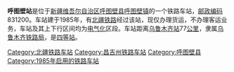 {{noteTA
|1=zh-cn:始发车次; zh-hk:列車班次;
|2=zh-cn:车次; zh-hk:班次;
}}
{{Infobox China railway station
|车站名称 = 呼图壁站
|图片 = 
|图片介绍 = 
|其他名称 = 
|车站拼音 = Hutubi
|英文名称 = Hutubi Railway Station
|车站代码 = 42491
|电报码 = HWR<ref>{{cite book|author=铁道部电子计算技术中心, 铁道部运输局|title=铁路车站站名代码表：TMIS使用|publisher=中国铁道出版社|location=北京|year=1998|isbn=9787113030995|pages=97}}</ref>
|拼音码 = HTB
|车站地址 = [[新疆维吾尔自治区|新疆维吾尔自治区]][[昌吉回族自治州|昌吉回族自治州]][[呼图壁县|呼图壁县]]
|坐标 = 
|归属 = [[乌鲁木齐铁路局|乌鲁木齐铁路局]]
|车站等级 = [[四等站_(中铁)|四等站]]
|线路 = [[北疆铁路|北疆铁路]]
}}
'''呼图壁站'''是位于[[新疆维吾尔自治区|新疆维吾尔自治区]][[呼图壁县|呼图壁县]][[呼图壁镇|呼图壁镇]]的一个铁路车站，[[邮政编码|邮政编码]]831200。车站建于1985年，有[[北疆铁路|北疆铁路]]经过该站，现仅办理货运，不办理客运业务，车站及其上下行区间均为[[电气化|电气化]]区段。车站距离[[乌鲁木齐站|乌鲁木齐站]]77[[公里|公里]]，隶属[[乌鲁木齐铁路局|乌鲁木齐铁路局]]，是[[四等站_(中铁)|四等站]]。

{{start rail box}}
{{s-inop|[[小土古里站|小土古里站]]}}
{{s-line|[[北疆铁路|北疆铁路]]}}
{{s-inop|[[五工台站|五工台站]]}}
{{end box}}
{{北疆铁路}}
{{铁路车站小作品}}
{{新疆小作品}}

[[Category:北疆铁路车站|Category:北疆铁路车站]]
[[Category:昌吉州铁路车站|Category:昌吉州铁路车站]]
[[Category:呼图壁县|Category:呼图壁县]]
[[Category:1985年启用的铁路车站|Category:1985年启用的铁路车站]]